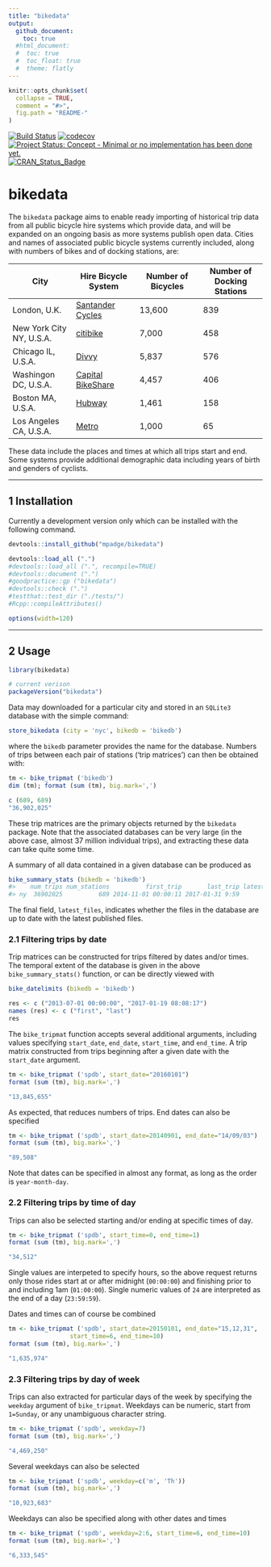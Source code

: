 ```yaml
---
title: "bikedata"
output:
  github_document:
    toc: true
  #html_document:
  #  toc: true
  #  toc_float: true
  #  theme: flatly
---
```


<!-- README.md is generated from README.Rmd. Please edit that file -->

```r
knitr::opts_chunk$set(
  collapse = TRUE,
  comment = "#>",
  fig.path = "README-"
)
```

[![Build Status](https://travis-ci.org/mpadge/bikedata.svg)](https://travis-ci.org/mpadge/bikedata) 
[![codecov](https://codecov.io/gh/mpadge/bikedata/branch/master/graph/badge.svg)](https://codecov.io/gh/mpadge/bikedata)
[![Project Status: Concept - Minimal or no implementation has been done yet.](http://www.repostatus.org/badges/0.1.0/concept.svg)](http://www.repostatus.org/#concept)
[![CRAN_Status_Badge](http://www.r-pkg.org/badges/version/bikedata)](http://cran.r-project.org/web/packages/bikedata) 

# bikedata


The `bikedata` package aims to enable ready importing of historical trip data
from all public bicycle hire systems which provide data, and will be expanded on
an ongoing basis as more systems publish open data. Cities and names of
associated public bicycle systems currently included, along with numbers of
bikes and of docking stations, are:

City | Hire Bicycle System | Number of Bicycles | Number of Docking Stations
--- | --- | --- | ---
London, U.K. | [Santander Cycles](https://tfl.gov.uk/modes/cycling/santander-cycles) | 13,600 | 839
New York City NY, U.S.A. | [citibike](https://www.citibikenyc.com/) | 7,000 | 458
Chicago IL, U.S.A. | [Divvy](https://www.divvybikes.com/) | 5,837 | 576
Washingon DC, U.S.A. | [Capital BikeShare](https://www.capitalbikeshare.com/) | 4,457 | 406
Boston MA, U.S.A. | [Hubway](https://www.thehubway.com/) | 1,461 | 158
Los Angeles CA, U.S.A. | [Metro](https://bikeshare.metro.net/) | 1,000 | 65

These data include the places and times at which all trips start and end. Some
systems provide additional demographic data including years of birth and genders
of cyclists.

------


## 1 Installation

Currently a development version only which can be installed with the following
command.

```r
devtools::install_github("mpadge/bikedata")
```
```r
devtools::load_all (".")
#devtools::load_all (".", recompile=TRUE)
#devtools::document (".")
#goodpractice::gp ("bikedata")
#devtools::check (".")
#testthat::test_dir ("./tests/")
#Rcpp::compileAttributes()
```

```r
options(width=120)
```


------


## 2 Usage

```r
library(bikedata)

# current verison
packageVersion("bikedata")
```

Data may downloaded for a particular city and stored in an `SQLite3` database
with the simple command:
```r
store_bikedata (city = 'nyc', bikedb = 'bikedb')
```
where the `bikedb` parameter provides the name for the database.  Numbers of
trips between each pair of stations ('trip matrices') can then be obtained with:
```r
tm <- bike_tripmat ('bikedb')
dim (tm); format (sum (tm), big.mark=',')
```
```r
c (689, 689)
"36,902,025"
```
These trip matrices are the primary objects returned by the `bikedata` package.
Note that the associated databases can be very large (in the above case, almost
37 million individual trips), and extracting these data can take quite some
time.

A summary of all data contained in a given database can be produced as
```r
bike_summary_stats (bikedb = 'bikedb')
#>    num_trips num_stations          first_trip       last_trip latest_files
#> ny  36902025          689 2014-11-01 00:00:11 2017-01-31 9:59        TRUE
```
The final field, `latest_files`, indicates whether the files in the database are
up to date with the latest published files.

### 2.1 Filtering trips by date

Trip matrices can be constructed for trips filtered by dates and/or times. The
temporal extent of the database is given in the above `bike_summary_stats()`
function, or can be directly viewed with
```r
bike_datelimits (bikedb = 'bikedb')
```
```r
res <- c ("2013-07-01 00:00:00", "2017-01-19 08:08:17")
names (res) <- c ("first", "last")
res
```
The `bike_tripmat` function accepts several additional arguments, including
values specifying `start_date`, `end_date`, `start_time`, and `end_time`.  A
trip matrix constructed from trips beginning after a given date with the
`start_date` argument.
```r
tm <- bike_tripmat ('spdb', start_date="20160101")
format (sum (tm), big.mark=',')
```
```r
"13,845,655"
```
As expected, that reduces numbers of trips. End dates can also be specified
```r
tm <- bike_tripmat ('spdb', start_date=20140901, end_date="14/09/03")
format (sum (tm), big.mark=',')
```
```r
"89,508"
```
Note that dates can be specified in almost any format, as long as the order is
`year-month-day`.

### 2.2 Filtering trips by time of day

Trips can also be selected starting and/or ending at specific times of day.
```r
tm <- bike_tripmat ('spdb', start_time=0, end_time=1)
format (sum (tm), big.mark=',')
```
```r
"34,512"
```
Single values are interpeted to specify hours, so the above request returns only
those rides start at or after midnight (`00:00:00`) and finishing prior to and
including 1am (`01:00:00`). Single numeric values of `24` are interpreted as the
end of a day (`23:59:59`).

Dates and times can of course be combined
```r
tm <- bike_tripmat ('spdb', start_date=20150101, end_date="15,12,31",
                 start_time=6, end_time=10)
format (sum (tm), big.mark=',')
```
```r
"1,635,974"
```

### 2.3 Filtering trips by day of week

Trips can also extracted for particular days of the week by specifying the
`weekday` argument of `bike_tripmat`. Weekdays can be numeric, start from `1=Sunday`,
or any unambiguous character string.
```r
tm <- bike_tripmat ('spdb', weekday=7)
format (sum (tm), big.mark=',')
```
```r
"4,469,250"
```

Several weekdays can also be selected
```r
tm <- bike_tripmat ('spdb', weekday=c('m', 'Th'))
format (sum (tm), big.mark=',')
```
```r
"10,923,683"
```

Weekdays can also be specified along with other dates and times
```r
tm <- bike_tripmat ('spdb', weekday=2:6, start_time=6, end_time=10)
format (sum (tm), big.mark=',')
```
```r
"6,333,545"
```